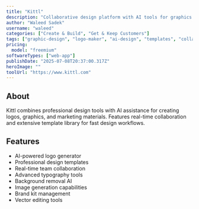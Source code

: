 ```yaml
---
title: "Kittl"
description: "Collaborative design platform with AI tools for graphics and logos"
author: "Waleed Sadek"
username: "waleed"
categories: ["Create & Build", "Get & Keep Customers"]
tags: ["graphic-design", "logo-maker", "ai-design", "templates", "collaboration"]
pricing:
  model: "freemium"
softwareTypes: ["web-app"]
publishDate: "2025-07-08T20:37:00.317Z"
heroImage: ""
toolUrl: "https://www.kittl.com"
---
```

## About
Kittl combines professional design tools with AI assistance for creating logos, graphics, and marketing materials. Features real-time collaboration and extensive template library for fast design workflows.

## Features
- AI-powered logo generator
- Professional design templates
- Real-time team collaboration
- Advanced typography tools
- Background removal AI
- Image generation capabilities
- Brand kit management
- Vector editing tools
